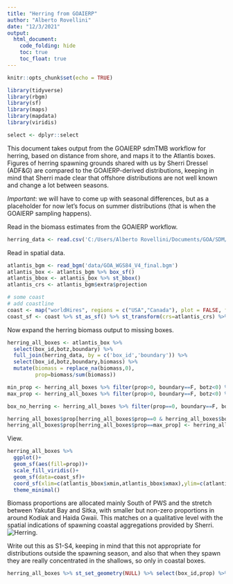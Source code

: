 ```yaml
---
title: "Herring from GOAIERP"
author: "Alberto Rovellini"
date: "12/3/2021"
output:
  html_document:
    code_folding: hide
    toc: true
    toc_float: true
---
```


```r
knitr::opts_chunk$set(echo = TRUE)
```

```r
library(tidyverse)
library(rbgm)
library(sf)
library(maps)
library(mapdata)
library(viridis)
```

```r
select <- dplyr::select
```


This document takes output from the GOAIERP sdmTMB workflow for herring, based on distance from shore, and maps it to the Atlantis boxes. Figures of herring spawning grounds shared with us by Sherri Dressel (ADF&G) are compared to the GOAIERP-derived distributions, keeping in mind that Sherri made clear that offshore distributions are not well known and change a lot between seasons.

*Important*: we will have to come up with seasonal differences, but as a placeholder for now let's focus on summer distributions (that is when the GOAIERP sampling happens).

Read in the biomass estimates from the GOAIERP workflow.
```r
herring_data <- read.csv('C:/Users/Alberto Rovellini/Documents/GOA/SDM/GOAIERP/output/no_life_stages/biomass/HER_GOAIERP.csv')
```

Read in spatial data.
```r
atlantis_bgm <- read_bgm('data/GOA_WGS84_V4_final.bgm')
atlantis_box <- atlantis_bgm %>% box_sf()
atlantis_bbox <- atlantis_box %>% st_bbox()
atlantis_crs <- atlantis_bgm$extra$projection

# some coast
# add coastline 
coast <- map("worldHires", regions = c("USA","Canada"), plot = FALSE, fill = TRUE)
coast_sf <- coast %>% st_as_sf() %>% st_transform(crs=atlantis_crs) %>% st_combine()
```

Now expand the herring biomass output to missing boxes.
```r
herring_all_boxes <- atlantis_box %>%
  select(box_id,botz,boundary) %>%
  full_join(herring_data, by = c('box_id','boundary')) %>%
  select(box_id,botz,boundary,biomass) %>%
  mutate(biomass = replace_na(biomass,0),
         prop=biomass/sum(biomass))

min_prop <- herring_all_boxes %>% filter(prop>0, boundary==F, botz<0) %>% pull(prop) %>% min()
max_prop <- herring_all_boxes %>% filter(prop>0, boundary==F, botz<0) %>% pull(prop) %>% max()

box_no_herring <- herring_all_boxes %>% filter(prop==0, boundary==F, botz<0) %>% nrow()

herring_all_boxes$prop[herring_all_boxes$prop==0 & herring_all_boxes$boundary==F & herring_all_boxes$botz<0] <- min_prop
herring_all_boxes$prop[herring_all_boxes$prop==max_prop] <- herring_all_boxes$prop[herring_all_boxes$prop==max_prop] - (box_no_herring*min_prop)
```

View.
```r
herring_all_boxes %>%
  ggplot()+
  geom_sf(aes(fill=prop))+
  scale_fill_viridis()+
  geom_sf(data=coast_sf)+
  coord_sf(xlim=c(atlantis_bbox$xmin,atlantis_bbox$xmax),ylim=c(atlantis_bbox$ymin,atlantis_bbox$ymax))+
  theme_minimal()
```

Biomass proportions are allocated mainly South of PWS and the stretch between Yakutat Bay and Sitka, with smaller but non-zero proportions in around Kodiak and Haida Gwaii. This matches on a qualitative level with the spatial indications of spawning coastal aggregations provided by Sherri. ![Herring](data/Picture2.png).

Write out this as S1-S4, keeping in mind that this not appropriate for distributions outside the spawning season, and also that when they spawn they are really concentrated in the shallows, so only in coastal boxes. 
```r
herring_all_boxes %>% st_set_geometry(NULL) %>% select(box_id,prop) %>% write.csv('herring_s1_s4.csv', row.names = FALSE)
```
